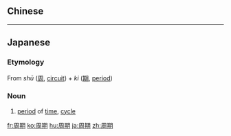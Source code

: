 {{also|週期}}
==Chinese==
{{zh-see|週期}}

----

==Japanese==
{{ja-kanjitab|周|期}}

===Etymology===
From ''shū'' ([[周]], [[circuit]]) + ''ki'' ([[期]], [[period]])

===Noun===
{{ja-noun|しゅうき}}

# [[period]] of [[time]], [[cycle]]

[[fr:周期]]
[[ko:周期]]
[[hu:周期]]
[[ja:周期]]
[[zh:周期]]